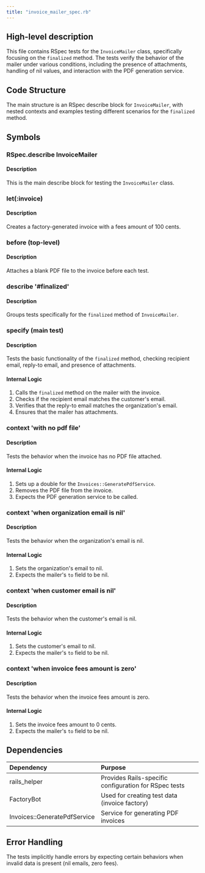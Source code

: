 ```yaml
---
title: "invoice_mailer_spec.rb"
---
```


## High-level description
This file contains RSpec tests for the `InvoiceMailer` class, specifically focusing on the `finalized` method. The tests verify the behavior of the mailer under various conditions, including the presence of attachments, handling of nil values, and interaction with the PDF generation service.

## Code Structure
The main structure is an RSpec describe block for `InvoiceMailer`, with nested contexts and examples testing different scenarios for the `finalized` method.

## Symbols

### RSpec.describe InvoiceMailer
#### Description
This is the main describe block for testing the `InvoiceMailer` class.

### let(:invoice)
#### Description
Creates a factory-generated invoice with a fees amount of 100 cents.

### before (top-level)
#### Description
Attaches a blank PDF file to the invoice before each test.

### describe '#finalized'
#### Description
Groups tests specifically for the `finalized` method of `InvoiceMailer`.

### specify (main test)
#### Description
Tests the basic functionality of the `finalized` method, checking recipient email, reply-to email, and presence of attachments.

#### Internal Logic
1. Calls the `finalized` method on the mailer with the invoice.
2. Checks if the recipient email matches the customer's email.
3. Verifies that the reply-to email matches the organization's email.
4. Ensures that the mailer has attachments.

### context 'with no pdf file'
#### Description
Tests the behavior when the invoice has no PDF file attached.

#### Internal Logic
1. Sets up a double for the `Invoices::GeneratePdfService`.
2. Removes the PDF file from the invoice.
3. Expects the PDF generation service to be called.

### context 'when organization email is nil'
#### Description
Tests the behavior when the organization's email is nil.

#### Internal Logic
1. Sets the organization's email to nil.
2. Expects the mailer's `to` field to be nil.

### context 'when customer email is nil'
#### Description
Tests the behavior when the customer's email is nil.

#### Internal Logic
1. Sets the customer's email to nil.
2. Expects the mailer's `to` field to be nil.

### context 'when invoice fees amount is zero'
#### Description
Tests the behavior when the invoice fees amount is zero.

#### Internal Logic
1. Sets the invoice fees amount to 0 cents.
2. Expects the mailer's `to` field to be nil.

## Dependencies
| Dependency | Purpose |
|:-----------|:--------|
| rails_helper | Provides Rails-specific configuration for RSpec tests |
| FactoryBot | Used for creating test data (invoice factory) |
| Invoices::GeneratePdfService | Service for generating PDF invoices |

## Error Handling
The tests implicitly handle errors by expecting certain behaviors when invalid data is present (nil emails, zero fees).